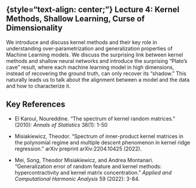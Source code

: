 ## {style="text-align: center;"} Lecture 4: Kernel Methods, Shallow Learning, Curse of Dimensionality

We introduce and discuss kernel methods and their key role in understanding over-parametrization and generalization properties of Machine Learning models. We discuss the surprising link between kernel methods and shallow neural networks and introduce the surprising "Plato's cave" result, where each machine learning model in high dimensions, instead of recovering the ground truth, can only recover its "shadow." This naturally leads us to talk about the alignment between a model and the data and how to characterize it.

## Key References

- El Karoui, Noureddine. "The spectrum of kernel random matrices." (2010): *Annals of Statistics* 38(1): 1-50

- Misiakiewicz, Theodor. "Spectrum of inner-product kernel matrices in the polynomial regime and multiple descent phenomenon in kernel ridge regression." arXiv preprint arXiv:2204.10425 (2022).

- Mei, Song, Theodor Misiakiewicz, and Andrea Montanari. "Generalization error of random feature and kernel methods: hypercontractivity and kernel matrix concentration." *Applied and Computational Harmonic Analysis* 59 (2022): 3-84.
